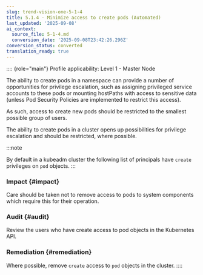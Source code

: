 ```yaml
---
slug: trend-vision-one-5-1-4
title: 5.1.4 - Minimize access to create pods (Automated)
last_updated: '2025-09-08'
ai_context:
  source_file: 5-1-4.md
  conversion_date: '2025-09-08T23:42:26.296Z'
conversion_status: converted
translation_ready: true
---
```


:::: {role="main"}
Profile applicability: Level 1 - Master Node

The ability to create pods in a namespace can provide a number of opportunities for privilege escalation, such as assigning privileged service accounts to these pods or mounting hostPaths with access to sensitive data (unless Pod Security Policies are implemented to restrict this access).

As such, access to create new pods should be restricted to the smallest possible group of users.

The ability to create pods in a cluster opens up possibilities for privilege escalation and should be restricted, where possible.

:::note

By default in a kubeadm cluster the following list of principals have `create` privileges on `pod` objects.
:::

### Impact {#impact}

Care should be taken not to remove access to pods to system components which require this for their operation.

### Audit {#audit}

Review the users who have create access to pod objects in the Kubernetes API.

### Remediation {#remediation}

Where possible, remove `create` access to `pod` objects in the cluster.
::::
